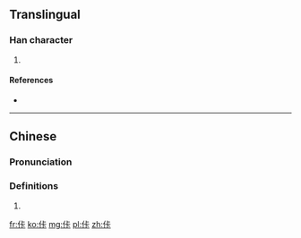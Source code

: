 ==Translingual==

===Han character===
{{Han char|rn=9|rad=人|as=05|sn=7|four=2123<sub>1</sub>|canj=人卜一卜 (OYMY)|ids=⿰[[亻]][[卡]]}}

# {{defn|Han|sort=人05}}

====References====
* {{Han ref|kx=0100.021|hdz=10131.080|uh=4F67|ud=20327|bh=CA61|bd=51809}}

----

==Chinese==
{{zh-forms}}

===Pronunciation===
{{zh-pron
|m=kǎ
|c=kaa1,kaa2
|mc=
|oc=
|ma=
|cat=
}}

===Definitions===
# {{rfdef|lang=zh}}

[[fr:佧]]
[[ko:佧]]
[[mg:佧]]
[[pl:佧]]
[[zh:佧]]